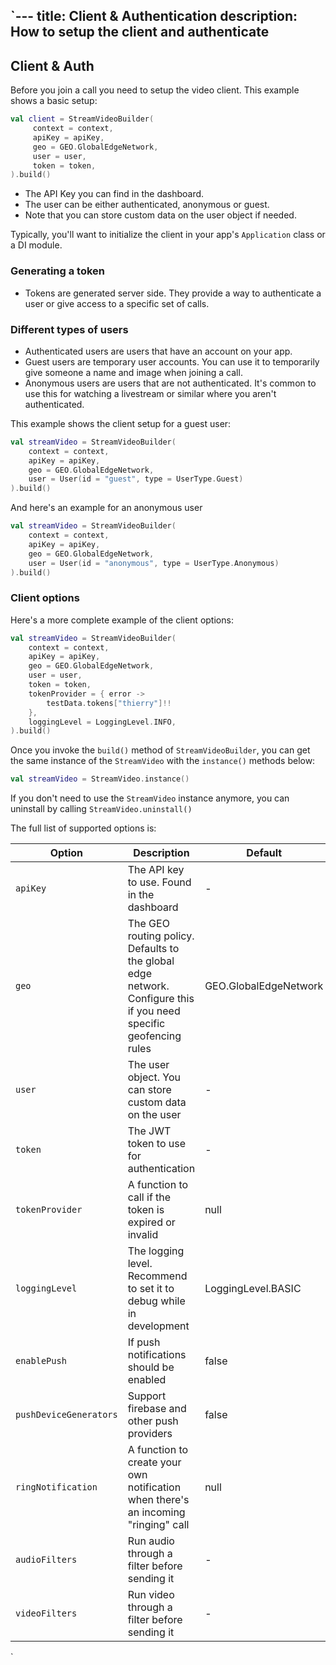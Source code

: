 `---
title: Client & Authentication
description: How to setup the client and authenticate
---

## Client & Auth

Before you join a call you need to setup the video client.
This example shows a basic setup:

```kotlin
val client = StreamVideoBuilder(
     context = context,
     apiKey = apiKey,
     geo = GEO.GlobalEdgeNetwork,
     user = user,
     token = token,
).build()
```

* The API Key you can find in the dashboard.
* The user can be either authenticated, anonymous or guest.
* Note that you can store custom data on the user object if needed.

Typically, you'll want to initialize the client in your app's `Application` class or a DI module.

### Generating a token

* Tokens are generated server side.
They provide a way to authenticate a user or give access to a specific set of calls.

### Different types of users

* Authenticated users are users that have an account on your app.
* Guest users are temporary user accounts. You can use it to temporarily give someone a name and image when joining a call.
* Anonymous users are users that are not authenticated. It's common to use this for watching a livestream or similar where you aren't authenticated.

This example shows the client setup for a guest user:

```kotlin
val streamVideo = StreamVideoBuilder(
    context = context,
    apiKey = apiKey,
    geo = GEO.GlobalEdgeNetwork,
    user = User(id = "guest", type = UserType.Guest)
).build()
```

And here's an example for an anonymous user

```kotlin
val streamVideo = StreamVideoBuilder(
    context = context,
    apiKey = apiKey,
    geo = GEO.GlobalEdgeNetwork,
    user = User(id = "anonymous", type = UserType.Anonymous)
).build()
```

### Client options

Here's a more complete example of the client options:

```kotlin
val streamVideo = StreamVideoBuilder(
    context = context,
    apiKey = apiKey,
    geo = GEO.GlobalEdgeNetwork,
    user = user,
    token = token,
    tokenProvider = { error ->
        testData.tokens["thierry"]!!
    },
    loggingLevel = LoggingLevel.INFO,
).build()
```

Once you invoke the `build()` method of `StreamVideoBuilder`, you can get the same instance of the `StreamVideo` with the `instance()` methods below:

```kotlin
val streamVideo = StreamVideo.instance()
```

If you don't need to use the `StreamVideo` instance anymore, you can uninstall by calling `StreamVideo.uninstall()`

The full list of supported options is:

| Option | Description | Default |
| --- | --- | --- |
| `apiKey` | The API key to use. Found in the dashboard | - |
| `geo` | The GEO routing policy. Defaults to the global edge network. Configure this if you need specific geofencing rules | GEO.GlobalEdgeNetwork |
| `user` | The user object. You can store custom data on the user | - |
| `token` | The JWT token to use for authentication | - |
| `tokenProvider` | A function to call if the token is expired or invalid | null |
| `loggingLevel` | The logging level. Recommend to set it to debug while in development | LoggingLevel.BASIC |
| `enablePush` | If push notifications should be enabled | false |
| `pushDeviceGenerators` | Support firebase and other push providers | false |
| `ringNotification` | A function to create your own notification when there's an incoming "ringing" call | null |
| `audioFilters` | Run audio through a filter before sending it | - |
| `videoFilters` | Run video through a filter before sending it | - |

`